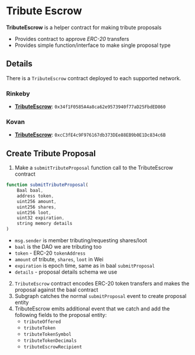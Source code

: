# Tribute Escrow

**TributeEscrow** is a helper contract for making tribute proposals

- Provides contract to approve _ERC-20_ transfers
- Provides simple function/interface to make single proposal type

## Details

There is a `TributeEscrow` contract deployed to each supported network.

### Rinkeby

- **[TributeEscrow](https://rinkeby.etherscan.io/address/0x34f1F0585A4a8ca62e9573940f77aD25FbdED860)**: `0x34f1F0585A4a8ca62e9573940f77aD25FbdED860`

### Kovan

- **[TributeEscrow](https://kovan.etherscan.io/address/0xcC3fE4c9F976167db373DEe88EB9b0E1Dc834c6B)**: `0xcC3fE4c9F976167db373DEe88EB9b0E1Dc834c6B`

## Create Tribute Proposal

1. Make a `submitTributeProposal` function call to the TributeEscrow contract

```js
function submitTributeProposal(
    Baal baal,
    address token,
    uint256 amount,
    uint256 shares,
    uint256 loot,
    uint32 expiration,
    string memory details
)
```

- `msg.sender` is member tributing/requesting shares/loot
- `baal` is the DAO we are tributing too
- `token` - ERC-20 `tokenAddress`
- `amount` of tribute, `shares`, `loot` in Wei
- `expiration` is epoch time, same as in baal `submitProposal`
- `details` - proposal details schema we use

2. `TributeEscrow` contract encodes ERC-20 token transfers and makes the proposal against the baal contract
3. Subgraph catches the normal `submitProposal` event to create proposal entity
4. TributeEscrow emits additional event that we catch and add the following fields to the proposal entity:
   - `tributeOffered`
   - `tributeToken`
   - `tributeTokenSymbol`
   - `tributeTokenDecimals`
   - `tributeEscrowRecipient`
